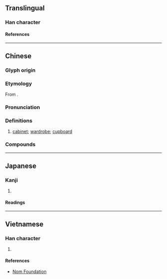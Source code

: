 {{also|橱|櫉}}
{{character info/new}}
==Translingual==

===Han character===
{{Han char|rn=75|rad=木|as=15|sn=19|four=40940|canj=DIGI|ids=⿰木廚}}

====References====
{{Han ref|kx=0561.111|hdz=21315.050|uh=6AE5}}

----

==Chinese==
{{zh-forms|s=橱}}

===Glyph origin===
{{Han etym}}

===Etymology===
From {{och-l|廚}}.

===Pronunciation===
{{zh-pron
|m=chú,er=y
|c=cyu4
|h=pfs=chhù
|mn=tû
|mn-t=du5
|mc=
|oc=y
|ma=
|cat=n
}}

===Definitions===
{{zh-hanzi}}

# [[cabinet]]; [[wardrobe]]; [[cupboard]]

===Compounds===
{{zh-der|兩腳書櫥|壁櫥|櫥窗設計|櫥窗|書櫥|時事櫥窗|民主櫥窗|櫃櫥|櫥櫃|衣櫥}}

----

==Japanese==

===Kanji===
{{ja-kanji|grade=|rs=木15}}

# {{defn|lang=ja|sort=木15}}

====Readings====
{{ja-readings
|on=ちゅ
|kun=ひつ
}}

----

==Vietnamese==

===Han character===
{{vi-readings|rs=木15|reading=trù}}

# {{defn|lang=vi|sort=木15}}

====References====
* [http://nomfoundation.org/common/nom_details.php?codepoint=6ae5 Nom Foundation]